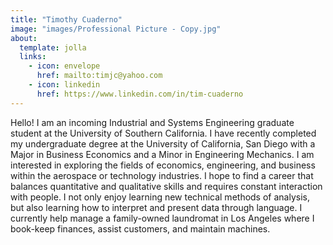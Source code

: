 ```yaml
---
title: "Timothy Cuaderno"
image: "images/Professional Picture - Copy.jpg"
about:
  template: jolla
  links:
    - icon: envelope
      href: mailto:timjc@yahoo.com
    - icon: linkedin
      href: https://www.linkedin.com/in/tim-cuaderno
---
```


Hello! I am an incoming Industrial and Systems Engineering graduate student at the University of Southern California. I have recently completed my undergraduate degree at the University of California, San Diego with a Major in Business Economics and a Minor in Engineering Mechanics. I am interested in exploring the fields of economics, engineering, and business within the aerospace or technology industries. I hope to find a career that balances quantitative and qualitative skills and requires constant interaction with people. I not only enjoy learning new technical methods of analysis, but also learning how to interpret and present data through language. I currently help manage a family-owned laundromat in Los Angeles where I book-keep finances, assist customers, and maintain machines.